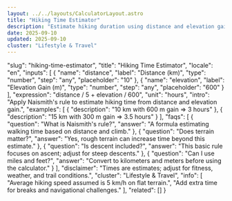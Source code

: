 ```yaml
---
layout: ../../layouts/CalculatorLayout.astro
title: "Hiking Time Estimator"
description: "Estimate hiking duration using distance and elevation gain."
date: 2025-09-10
updated: 2025-09-10
cluster: "Lifestyle & Travel"
---
```


  "slug": "hiking-time-estimator",
  "title": "Hiking Time Estimator",
  "locale": "en",
  "inputs": [
    { "name": "distance", "label": "Distance (km)", "type": "number", "step": "any", "placeholder": "10" },
    { "name": "elevation", "label": "Elevation Gain (m)", "type": "number", "step": "any", "placeholder": "600" }
  ],
  "expression": "distance / 5 + elevation / 600",
  "unit": "hours",
  "intro": "Apply Naismith's rule to estimate hiking time from distance and elevation gain.",
  "examples": [
    { "description": "10 km with 600 m gain ⇒ 3 hours" },
    { "description": "15 km with 300 m gain ⇒ 3.5 hours" }
  ],
  "faqs": [
    { "question": "What is Naismith's rule?", "answer": "A formula estimating walking time based on distance and climb." },
    { "question": "Does terrain matter?", "answer": "Yes, rough terrain can increase time beyond this estimate." },
    { "question": "Is descent included?", "answer": "This basic rule focuses on ascent; adjust for steep descents." },
    { "question": "Can I use miles and feet?", "answer": "Convert to kilometers and meters before using the calculator." }
  ],
  "disclaimer": "Times are estimates; adjust for fitness, weather, and trail conditions.",
  "cluster": "Lifestyle & Travel",
  "info": [
    "Average hiking speed assumed is 5 km/h on flat terrain.",
    "Add extra time for breaks and navigational challenges."
  ],
  "related": []
}

<Calculator schema={schema} />
